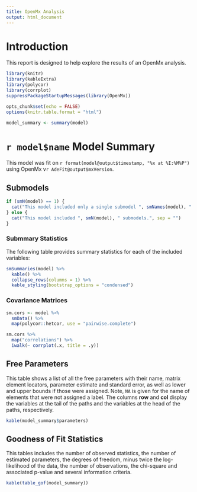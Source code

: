 ```yaml
---
title: OpenMx Analysis
output: html_document
---
```



# Introduction

This report is designed to help explore the results of an OpenMx analysis.

```r
library(knitr)
library(kableExtra)
library(polycor)
library(corrplot)
suppressPackageStartupMessages(library(OpenMx))

opts_chunk$set(echo = FALSE)
options(knitr.table.format = "html")

model_summary <- summary(model)
```

# `r model$name` Model Summary

This model was fit on `r format(model@output$timestamp, "%x at %I:%M%P")` using OpenMx v`r AdeFit@output$mxVersion`.


## Submodels

```r
if (smN(model) == 1) {
  cat("This model included only a single submodel ", smNames(model), ".", sep = "")
} else {
  cat("This model included ", smN(model), " submodels.", sep = "")
}
```

### Submmary Statistics

The following table provides summary statistics for each of the included variables:

```r
smSummaries(model) %>%
  kable() %>%
  collapse_rows(columns = 1) %>%
  kable_styling(bootstrap_options = "condensed")
```

### Covariance Matrices

```r
sm.cors <- model %>% 
  smData() %>% 
  map(polycor::hetcor, use = "pairwise.complete")
```

```r
sm.cors %>% 
  map("correlations") %>%
  iwalk(~ corrplot(.x, title = .y))
```


## Free Parameters

This table shows a list of all the free parameters with their name, matrix element locators, parameter estimate and standard error, as well as lower and upper bounds if those were assigned. Note, `NA` is given for the name of elements that were not assigned a label. The columns **row** and **col** display the variables at the tail of the paths and the variables at the head of the paths, respectively.

```r
kable(model_summary$parameters)
```

## Goodness of Fit Statistics

This tables includes the number of observed statistics, the number of estimated parameters, the degrees of freedom, minus twice the log-likelihood of the data, the number of observations, the chi-square and associated p-value and several information criteria.

```r
kable(table_gof(model_summary))
```
